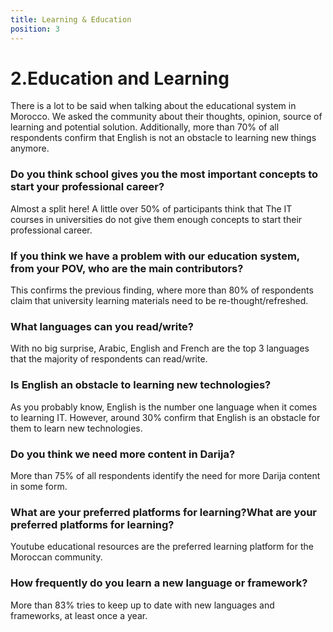 ```yaml
---
title: Learning & Education
position: 3
---
```


# 2.Education and Learning

There is a lot to be said when talking about the educational system in Morocco. We asked the community about their thoughts, opinion, source of learning and potential solution. Additionally, more than 70% of all respondents confirm that English is not an obstacle to learning new things anymore.

### Do you think school gives you the most important concepts to start your professional career?

Almost a split here! A little over 50% of participants think that The IT courses in universities do not give them enough concepts to start their professional career.

<Chart id="profile-q-7" title={false} />

### If you think we have a problem with our education system, from your POV, who are the main contributors?

This confirms the previous finding, where more than 80% of respondents claim that university learning materials need to be re-thought/refreshed.

<Chart id="profile-q-10" title={false} />

### What languages can you read/write?

With no big surprise, Arabic, English and French are the top 3 languages that the majority of respondents can read/write.

<Chart id="profile-q-11" title={false} />

### Is English an obstacle to learning new technologies?

As you probably know, English is the number one language when it comes to learning IT. However, around 30% confirm that English is an obstacle for them to learn new technologies.

<Chart id="profile-q-12" title={false} />

### Do you think we need more content in Darija?

More than 75% of all respondents identify the need for more Darija content in some form.

<Chart id="profile-q-13" title={false} />

### What are your preferred platforms for learning?What are your preferred platforms for learning?

Youtube educational resources are the preferred learning platform for the Moroccan community.

<Chart id="profile-q-14" title={false} />

### How frequently do you learn a new language or framework?

More than 83% tries to keep up to date with new languages and frameworks, at least once a year.

<Chart id="tech-q-9" title={false} />
